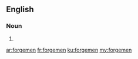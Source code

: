 ==English==

===Noun===
{{head|en|plural}}

# {{plural of|forgeman|lang=en|nocat=1}}

[[ar:forgemen]]
[[fr:forgemen]]
[[ku:forgemen]]
[[my:forgemen]]